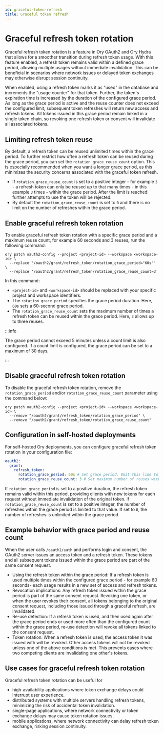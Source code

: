 ```yaml
---
id: graceful-token-refresh
title: Graceful token refresh
---
```


# Graceful refresh token rotation

Graceful refresh token rotation is a feature in Ory OAuth2 and Ory Hydra that allows for a smoother transition during refresh
token usage. With this feature enabled, a refresh token remains valid within a defined grace period, allowing multiple usages
without immediate invalidation. This can be beneficial in scenarios where network issues or delayed token exchanges may otherwise
disrupt session continuity.

When enabled, using a refresh token marks it as "used" in the database and increments the "usage counter" for that token. Further,
the token's expiration time is increased by the duration of the configured grace period. As long as the grace period is active and
the reuse counter does not exceed the configured limit, subsequent token refreshes will return new access and refresh tokens. All
tokens issued in this grace period remain linked in a single token chain, so revoking one refresh token or consent will invalidate
all associated tokens.

## Limiting refresh token reuse

By default, a refresh token can be reused unlimited times within the grace period. To further restrict how often a refresh token
can be reused during the grace period, you can set the `rotation_grace_reuse_count` option. This is especially recommended when
you want a longer grace period, as this minimizes the security concerns associated with the graceful token refresh.

- If `rotation_grace_reuse_count` is set to a positive integer - for example `3` - a refresh token can only be reused up to that
  many times - in this example `3` times - within the grace period. After the limit is reached further attempts to use the token
  will be rejected.
- By default the `rotation_grace_reuse_count` is set to `0` and there is no limit on the number of refreshes within the grace
  period.

## Enable graceful refresh token rotation

To enable graceful refresh token rotation with a specific grace period and a maximum reuse count, for example 60 seconds and 3
reuses, run the following command:

```shell
ory patch oauth2-config --project <project-id> --workspace <workspace-id> \
  --replace '/oauth2/grant/refresh_token/rotation_grace_period="60s"' \
  --replace '/oauth2/grant/refresh_token/rotation_grace_reuse_count=3'
```

In this command:

- `<project-id>` and `<workspace-id>` should be replaced with your specific project and workspace identifiers.
- The `rotation_grace_period` specifies the grace period duration. Here, `60s` sets a 60-second grace period.
- The `rotation_grace_reuse_count` sets the maximum number of times a refresh token can be reused within the grace period. Here,
  `3` allows up to three reuses.

:::info

The grace period cannot exceed 5 minutes unless a count limit is also configured. If a count limit is configured, the grace period
can be set to a maximum of 30 days.

:::

## Disable graceful refresh token rotation

To disable the graceful refresh token rotation, remove the `rotation_grace_period` and/or `rotation_grace_reuse_count` parameter
using the command below:

```shell
ory patch oauth2-config --project <project-id> --workspace <workspace-id> \
  --remove "/oauth2/grant/refresh_token/rotation_grace_period" \
  --remove "/oauth2/grant/refresh_token/rotation_grace_reuse_count"
```

## Configuration in self-hosted deployments

For self-hosted Ory deployments, you can configure graceful refresh token rotation in your configuration file:

```yaml
oauth2:
  grant:
    refresh_token:
      rotation_grace_period: 60s # Set grace period. Omit this line to disable.
      rotation_grace_reuse_count: 3 # Set maximum number of reuses within the grace period. Set to 0 for unlimited.
```

If `rotation_grace_period` is set to a positive duration, the refresh token remains valid within this period, providing clients
with new tokens for each request without immediate invalidation of the original token. If `rotation_grace_reuse_count` is set to a
positive integer, the number of refreshes within the grace period is limited to that value. If set to `0`, the number of refreshes
is unlimited within the grace period.

## Example behavior with grace period and reuse count

When the user calls `/oauth2/auth` and performs login and consent, the OAuth2 server issues an access token and a refresh token.
These tokens and all subsequent tokens issued within the grace period are part of the same consent request.

- Using the refresh token within the grace period: If a refresh token is used multiple times within the configured grace period -
  for example 60 seconds- each usage results in a new set of access and refresh tokens.
- Revocation implications: Any refresh token issued within the grace period is part of the same consent request. Revoking one
  token, or when the user revokes their consent, all tokens belonging to the original consent request, including those issued
  through a graceful refresh, are invalidated.
- Re-use detection: If a refresh token is used, and then used again after the grace period ends or used more often than the
  configured count within the grace period, re-use detection will revoke all tokens linked to the consent request.
- Token rotation: When a refresh token is used, the access token it was issued with will be revoked. Other access tokens will not
  be revoked unless one of the above conditions is met. This prevents cases where two competing clients are invalidating one
  other's tokens.

## Use cases for graceful refresh token rotation

Graceful refresh token rotation can be useful for

- high-availability applications where token exchange delays could interrupt user experience.
- distributed systems with multiple servers handling refresh tokens, minimizing the risk of accidental token invalidation.
- single-page applications, where network connectivity or token exchange delays may cause token rotation issues.
- mobile applications, where network connectivity can delay refresh token exchange, risking session continuity.
